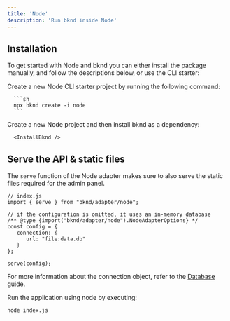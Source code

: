 ```yaml
---
title: 'Node'
description: 'Run bknd inside Node'
---
```



## Installation
To get started with Node and bknd you can either install the package manually, and follow the descriptions below, or use the CLI starter:

<Tabs>
   <Tab title="CLI Starter">
      Create a new Node CLI starter project by running the following command:

      ```sh
      npx bknd create -i node
      ```
   </Tab>
   <Tab title="Manual">
      Create a new Node project and then install bknd as a dependency:

      <InstallBknd />
   </Tab>
</Tabs>

## Serve the API & static files
The `serve` function of the Node adapter makes sure to also serve the static files required for
the admin panel.

``` tsx
// index.js
import { serve } from "bknd/adapter/node";

// if the configuration is omitted, it uses an in-memory database
/** @type {import("bknd/adapter/node").NodeAdapterOptions} */
const config = {
   connection: {
      url: "file:data.db"
   }
};

serve(config);
```
For more information about the connection object, refer to the [Database](/usage/database) guide.

Run the application using node by executing:
```bash
node index.js
```